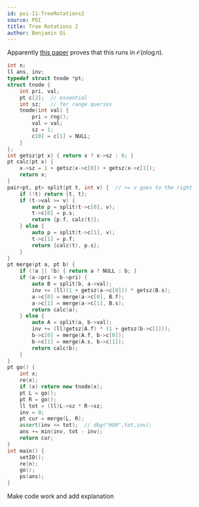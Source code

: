 ```yaml
---
id: poi-11-TreeRotations2
source: POI
title: Tree Rotations 2
author: Benjamin Qi
---
```


Apparently
[this paper](https://www.cs.cmu.edu/~scandal/papers/treaps-spaa98.pdf) proves
that this runs in $\mathcal{O}(n\log n)$.

<LanguageSection>

<CPPSection>

```cpp
int n;
ll ans, inv;
typedef struct tnode *pt;
struct tnode {
	int pri, val;
	pt c[2];  // essential
	int sz;   // for range queries
	tnode(int val) {
		pri = rng();
		val = val;
		sz = 1;
		c[0] = c[1] = NULL;
	}
};
int getsz(pt x) { return x ? x->sz : 0; }
pt calc(pt x) {
	x->sz = 1 + getsz(x->c[0]) + getsz(x->c[1]);
	return x;
}
pair<pt, pt> split(pt t, int v) {  // >= v goes to the right
	if (!t) return {t, t};
	if (t->val >= v) {
		auto p = split(t->c[0], v);
		t->c[0] = p.s;
		return {p.f, calc(t)};
	} else {
		auto p = split(t->c[1], v);
		t->c[1] = p.f;
		return {calc(t), p.s};
	}
}
pt merge(pt a, pt b) {
	if (!a || !b) { return a ? NULL : b; }
	if (a->pri > b->pri) {
		auto B = split(b, a->val);
		inv += (ll)(1 + getsz(a->c[0])) * getsz(B.s);
		a->c[0] = merge(a->c[0], B.f);
		a->c[1] = merge(a->c[1], B.s);
		return calc(a);
	} else {
		auto A = split(a, b->val);
		inv += (ll)getsz(A.f) * (1 + getsz(b->c[1]));
		b->c[0] = merge(A.f, b->c[0]);
		b->c[1] = merge(A.s, b->c[1]);
		return calc(b);
	}
}
pt go() {
	int x;
	re(x);
	if (x) return new tnode(x);
	pt L = go();
	pt R = go();
	ll tot = (ll)L->sz * R->sz;
	inv = 0;
	pt cur = merge(L, R);
	assert(inv <= tot);  // dbg("HUH",tot,inv);
	ans += min(inv, tot - inv);
	return cur;
}
int main() {
	setIO();
	re(n);
	go();
	ps(ans);
}
```

<IncompleteSection>Make code work and add explanation</IncompleteSection>

</CPPSection>

 </LanguageSection>
